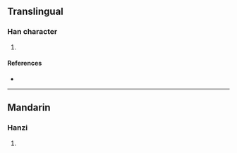 {{character info/new}}
==Translingual==

===Han character===
{{Han char|rn=96|rad=玉|as=14|sn=18|four=14117|canj=MGTGT|ids=⿰𤣩蓋}}

# {{defn|Han|sort=玉14}}

====References====
* {{Han ref|kx=0744.260|dkj=21317|dj=1153.090|hdz=21143.020|uh=74C2|ud=29890|bh=F047|bd=61511}}

----

==Mandarin==

===Hanzi===
{{cmn-hanzi|pin=[[gài]] ([[gai4]])|wg=kai<sup>4</sup>}}

# {{defn|lang=cmn|sort=玉14}}